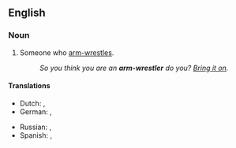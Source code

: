 ==English==

===Noun===
{{en-noun}}

# Someone who [[arm-wrestle]]s.
#: ''So you think you are an '''arm-wrestler''' do you? [[bring it on|Bring it on]].''

====Translations====
{{trans-top|someone who arm-wrestles}}
* Dutch: {{t|nl|armworstelaar|m}}, {{t|nl|armworstelares|f}}
* German: {{t|de|Armdrücker}}, {{t|de|Armdrückerin|f}}
{{trans-mid}}
* Russian: {{t+|ru|армре́стлер|m|tr=armrɛ́stler|sc=Cyrl}}, {{t+|ru|рукобо́рец|m|sc=Cyrl}}
* Spanish: {{t|es|pulseador|m}}, {{t|es|pulseadora|f}}
{{trans-bottom}}